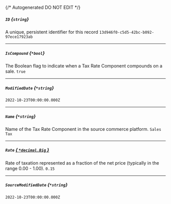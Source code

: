 {/* Autogenerated DO NOT EDIT  */}
##### `ID` *{`string`}*
A unique, persistent identifier for this record
`13d946f0-c5d5-42bc-b092-97ece17923ab`

---
##### `IsCompound` *{`*bool`}*
The Boolean flag to indicate when a Tax Rate Component compounds on a sale.
`true`

---
##### `ModifiedDate` *{`*string`}*
`2022-10-23T00:00:00.000Z`

---
##### `Name` *{`*string`}*
Name of the Tax Rate Component in the source commerce platform.
`Sales Tax`

---
##### `Rate` [*{ `*decimal.Big` }*](https://pkg.go.dev/github.com/ericlagergren/decimal#Big)
Rate of taxation represented as a fraction of the net price (typically in the range 0.00 - 1.00).
`0.15`

---
##### `SourceModifiedDate` *{`*string`}*
`2022-10-23T00:00:00.000Z`

